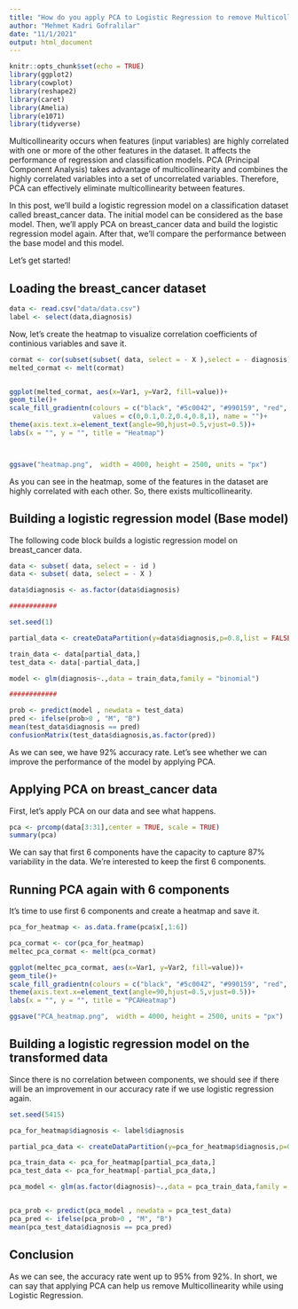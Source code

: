 ```yaml
---
title: "How do you apply PCA to Logistic Regression to remove Multicollinearity?"
author: "Mehmet Kadri Gofralılar"
date: "11/1/2021"
output: html_document
---
```


```r
knitr::opts_chunk$set(echo = TRUE)
library(ggplot2)
library(cowplot)
library(reshape2)
library(caret)
library(Amelia)
library(e1071)
library(tidyverse)
```


Multicollinearity occurs when features (input variables) are highly correlated with one or more of the other features in the dataset. It affects the performance of regression and classification models. PCA (Principal Component Analysis) takes advantage of multicollinearity and combines the highly correlated variables into a set of uncorrelated variables. Therefore, PCA can effectively eliminate multicollinearity between features.

In this post, we’ll build a logistic regression model on a classification dataset called breast_cancer data. The initial model can be considered as the base model. Then, we’ll apply PCA on breast_cancer data and build the logistic regression model again. After that, we’ll compare the performance between the base model and this model.

Let’s get started!

## Loading the breast_cancer dataset

```r
data <- read.csv("data/data.csv")
label <- select(data,diagnosis)
```


Now, let's create the heatmap to visualize correlation coefficients of continious variables and save it.


```r
cormat <- cor(subset(subset( data, select = - X ),select = - diagnosis))
melted_cormat <- melt(cormat)


ggplot(melted_cormat, aes(x=Var1, y=Var2, fill=value))+
geom_tile()+
scale_fill_gradientn(colours = c("black", "#5c0042", "#990159", "red", "#fee1b3", "#fef0be"), 
                     values = c(0,0.1,0.2,0.4,0.8,1), name = "")+
theme(axis.text.x=element_text(angle=90,hjust=0.5,vjust=0.5))+
labs(x = "", y = "", title = "Heatmap")



ggsave("heatmap.png",  width = 4000, height = 2500, units = "px")
```

As you can see in the heatmap, some of the features in the dataset are highly correlated with each other. So, there exists multicollinearity.

## Building a logistic regression model (Base model)

The following code block builds a logistic regression model on breast_cancer data.

```r
data <- subset( data, select = - id )
data <- subset( data, select = - X )

data$diagnosis <- as.factor(data$diagnosis)

############

set.seed(1)

partial_data <- createDataPartition(y=data$diagnosis,p=0.8,list = FALSE)

train_data <- data[partial_data,]
test_data <- data[-partial_data,]

model <- glm(diagnosis~.,data = train_data,family = "binomial")

############

prob <- predict(model , newdata = test_data)
pred <- ifelse(prob>0 , "M", "B")
mean(test_data$diagnosis == pred)
confusionMatrix(test_data$diagnosis,as.factor(pred))
```

As we can see, we have 92% accuracy rate. Let’s see whether we can improve the performance of the model by applying PCA.

## Applying PCA on breast_cancer data

First, let's apply PCA on our data and see what happens.

```r
pca <- prcomp(data[3:31],center = TRUE, scale = TRUE)
summary(pca)
```

We can say that first 6 components have the capacity to capture 87% variability in the data. We’re interested to keep the first 6 components.

## Running PCA again with 6 components

It's time to use first 6 components and create a heatmap and save it.

```r
pca_for_heatmap <- as.data.frame(pca$x[,1:6])

pca_cormat <- cor(pca_for_heatmap)
meltec_pca_cormat <- melt(pca_cormat)

ggplot(meltec_pca_cormat, aes(x=Var1, y=Var2, fill=value))+
geom_tile()+
scale_fill_gradientn(colours = c("black", "#5c0042", "#990159", "red", "#fee1b3", "#fef0be"),values = c(0,0.1,0.2,0.4,0.8,1), name = "")+
theme(axis.text.x=element_text(angle=90,hjust=0.5,vjust=0.5))+
labs(x = "", y = "", title = "PCAHeatmap")

ggsave("PCA_heatmap.png",  width = 4000, height = 2500, units = "px")
```


## Building a logistic regression model on the transformed data

Since there is no correlation between components, we should see if there will be an improvement in our accuracy rate if we use logistic regression again.

```r

set.seed(5415)

pca_for_heatmap$diagnosis <- label$diagnosis

partial_pca_data <- createDataPartition(y=pca_for_heatmap$diagnosis,p=0.8,list = FALSE)

pca_train_data <- pca_for_heatmap[partial_pca_data,]
pca_test_data <- pca_for_heatmap[-partial_pca_data,]

pca_model <- glm(as.factor(diagnosis)~.,data = pca_train_data,family = "binomial")


pca_prob <- predict(pca_model , newdata = pca_test_data)
pca_pred <- ifelse(pca_prob>0 , "M", "B")
mean(pca_test_data$diagnosis == pca_pred)

```

## Conclusion

As we can see, the accuracy rate went up to 95% from 92%. In short, we can say that applying PCA can help us remove Multicollinearity while using Logistic Regression.
